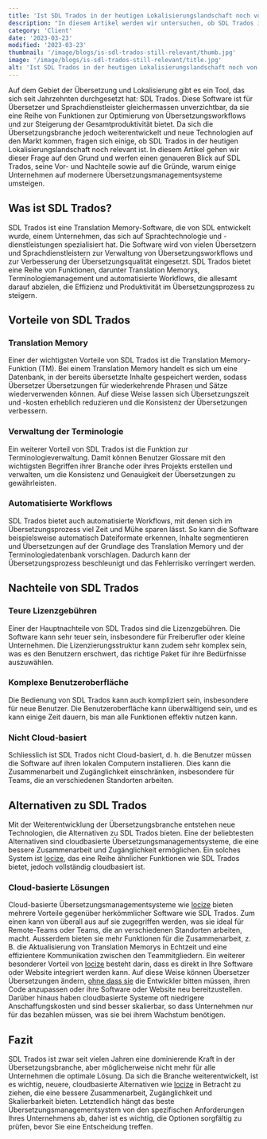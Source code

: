 ```yaml
---
title: 'Ist SDL Trados in der heutigen Lokalisierungslandschaft noch von Bedeutung?'
description: "In diesem Artikel werden wir untersuchen, ob SDL Trados in der heutigen Lokalisierungslandschaft noch relevant ist."
category: 'Client'
date: '2023-03-23'
modified: '2023-03-23'
thumbnail: '/image/blogs/is-sdl-trados-still-relevant/thumb.jpg'
image: '/image/blogs/is-sdl-trados-still-relevant/title.jpg'
alt: 'Ist SDL Trados in der heutigen Lokalisierungslandschaft noch von Bedeutung?'
---
```


Auf dem Gebiet der Übersetzung und Lokalisierung gibt es ein Tool, das sich seit Jahrzehnten durchgesetzt hat: SDL Trados. Diese Software ist für Übersetzer und Sprachdienstleister gleichermassen unverzichtbar, da sie eine Reihe von Funktionen zur Optimierung von Übersetzungsworkflows und zur Steigerung der Gesamtproduktivität bietet. Da sich die Übersetzungsbranche jedoch weiterentwickelt und neue Technologien auf den Markt kommen, fragen sich einige, ob SDL Trados in der heutigen Lokalisierungslandschaft noch relevant ist. In diesem Artikel gehen wir dieser Frage auf den Grund und werfen einen genaueren Blick auf SDL Trados, seine Vor- und Nachteile sowie auf die Gründe, warum einige Unternehmen auf modernere Übersetzungsmanagementsysteme umsteigen.


## Was ist SDL Trados?

SDL Trados ist eine Translation Memory-Software, die von SDL entwickelt wurde, einem Unternehmen, das sich auf Sprachtechnologie und -dienstleistungen spezialisiert hat. Die Software wird von vielen Übersetzern und Sprachdienstleistern zur Verwaltung von Übersetzungsworkflows und zur Verbesserung der Übersetzungsqualität eingesetzt. SDL Trados bietet eine Reihe von Funktionen, darunter Translation Memorys, Terminologiemanagement und automatisierte Workflows, die allesamt darauf abzielen, die Effizienz und Produktivität im Übersetzungsprozess zu steigern.

## Vorteile von SDL Trados

### Translation Memory

Einer der wichtigsten Vorteile von SDL Trados ist die Translation Memory-Funktion (TM). Bei einem Translation Memory handelt es sich um eine Datenbank, in der bereits übersetzte Inhalte gespeichert werden, sodass Übersetzer Übersetzungen für wiederkehrende Phrasen und Sätze wiederverwenden können. Auf diese Weise lassen sich Übersetzungszeit und -kosten erheblich reduzieren und die Konsistenz der Übersetzungen verbessern.

### Verwaltung der Terminologie

Ein weiterer Vorteil von SDL Trados ist die Funktion zur Terminologieverwaltung. Damit können Benutzer Glossare mit den wichtigsten Begriffen ihrer Branche oder ihres Projekts erstellen und verwalten, um die Konsistenz und Genauigkeit der Übersetzungen zu gewährleisten.

### Automatisierte Workflows

SDL Trados bietet auch automatisierte Workflows, mit denen sich im Übersetzungsprozess viel Zeit und Mühe sparen lässt. So kann die Software beispielsweise automatisch Dateiformate erkennen, Inhalte segmentieren und Übersetzungen auf der Grundlage des Translation Memory und der Terminologiedatenbank vorschlagen. Dadurch kann der Übersetzungsprozess beschleunigt und das Fehlerrisiko verringert werden.

## Nachteile von SDL Trados

### Teure Lizenzgebühren

Einer der Hauptnachteile von SDL Trados sind die Lizenzgebühren. Die Software kann sehr teuer sein, insbesondere für Freiberufler oder kleine Unternehmen. Die Lizenzierungsstruktur kann zudem sehr komplex sein, was es den Benutzern erschwert, das richtige Paket für ihre Bedürfnisse auszuwählen.

### Komplexe Benutzeroberfläche

Die Bedienung von SDL Trados kann auch kompliziert sein, insbesondere für neue Benutzer. Die Benutzeroberfläche kann überwältigend sein, und es kann einige Zeit dauern, bis man alle Funktionen effektiv nutzen kann.

### Nicht Cloud-basiert

Schliesslich ist SDL Trados nicht Cloud-basiert, d. h. die Benutzer müssen die Software auf ihren lokalen Computern installieren. Dies kann die Zusammenarbeit und Zugänglichkeit einschränken, insbesondere für Teams, die an verschiedenen Standorten arbeiten.

## Alternativen zu SDL Trados

Mit der Weiterentwicklung der Übersetzungsbranche entstehen neue Technologien, die Alternativen zu SDL Trados bieten. Eine der beliebtesten Alternativen sind cloudbasierte Übersetzungsmanagementsysteme, die eine bessere Zusammenarbeit und Zugänglichkeit ermöglichen. Ein solches System ist [locize](https://www.locize.com), das eine Reihe ähnlicher Funktionen wie SDL Trados bietet, jedoch vollständig cloudbasiert ist.

### Cloud-basierte Lösungen

Cloud-basierte Übersetzungsmanagementsysteme wie [locize](https://www.locize.com) bieten mehrere Vorteile gegenüber herkömmlicher Software wie SDL Trados. Zum einen kann von überall aus auf sie zugegriffen werden, was sie ideal für Remote-Teams oder Teams, die an verschiedenen Standorten arbeiten, macht. Ausserdem bieten sie mehr Funktionen für die Zusammenarbeit, z. B. die Aktualisierung von Translation Memorys in Echtzeit und eine effizientere Kommunikation zwischen den Teammitgliedern. Ein weiterer besonderer Vorteil von [locize](https://www.locize.com) besteht darin, dass es direkt in Ihre Software oder Website integriert werden kann. Auf diese Weise können Übersetzer Übersetzungen ändern, [ohne dass sie](https://youtu.be/YQryHo1iHb8) die Entwickler bitten müssen, ihren Code anzupassen oder ihre Software oder Website neu bereitzustellen. Darüber hinaus haben cloudbasierte Systeme oft niedrigere Anschaffungskosten und sind besser skalierbar, so dass Unternehmen nur für das bezahlen müssen, was sie bei ihrem Wachstum benötigen.

## Fazit

SDL Trados ist zwar seit vielen Jahren eine dominierende Kraft in der Übersetzungsbranche, aber möglicherweise nicht mehr für alle Unternehmen die optimale Lösung. Da sich die Branche weiterentwickelt, ist es wichtig, neuere, cloudbasierte Alternativen wie [locize](https://www.locize.com) in Betracht zu ziehen, die eine bessere Zusammenarbeit, Zugänglichkeit und Skalierbarkeit bieten. Letztendlich hängt das beste Übersetzungsmanagementsystem von den spezifischen Anforderungen Ihres Unternehmens ab, daher ist es wichtig, die Optionen sorgfältig zu prüfen, bevor Sie eine Entscheidung treffen.